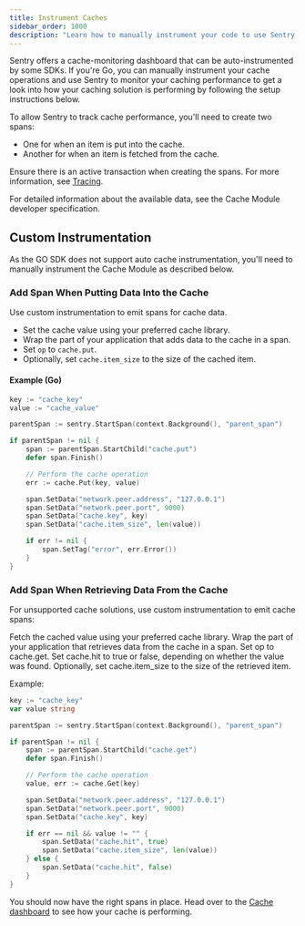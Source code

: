 ```yaml
---
title: Instrument Caches
sidebar_order: 1000
description: "Learn how to manually instrument your code to use Sentry's Caches module. "
---
```

Sentry offers a cache-monitoring dashboard that can be auto-instrumented by some SDKs. If you're Go, you can manually instrument your cache operations and use Sentry to monitor your caching performance to get a look into how your caching solution is performing by following the setup instructions below.

To allow Sentry to track cache performance, you'll need to create two spans:

- One for when an item is put into the cache.
- Another for when an item is fetched from the cache.

Ensure there is an active transaction when creating the spans. For more information, see [Tracing](../..).

For detailed information about the available data, see the Cache Module developer specification.

## Custom Instrumentation

As the GO SDK does not support auto cache instrumentation, you'll need to manually instrument the Cache Module as described below.

### Add Span When Putting Data Into the Cache

Use custom instrumentation to emit spans for cache data.

- Set the cache value using your preferred cache library.
- Wrap the part of your application that adds data to the cache in a span.
- Set `op` to `cache.put`.
- Optionally, set `cache.item_size` to the size of the cached item.

#### Example (Go)

```go
key := "cache_key"
value := "cache_value"

parentSpan := sentry.StartSpan(context.Background(), "parent_span")

if parentSpan != nil {
    span := parentSpan.StartChild("cache.put")
    defer span.Finish()

    // Perform the cache operation
    err := cache.Put(key, value)

    span.SetData("network.peer.address", "127.0.0.1")
    span.SetData("network.peer.port", 9000)
    span.SetData("cache.key", key)
    span.SetData("cache.item_size", len(value))

    if err != nil {
        span.SetTag("error", err.Error())
    }
}
```

### Add Span When Retrieving Data From the Cache

For unsupported cache solutions, use custom instrumentation to emit cache spans:

Fetch the cached value using your preferred cache library.
Wrap the part of your application that retrieves data from the cache in a span.
Set op to cache.get.
Set cache.hit to true or false, depending on whether the value was found.
Optionally, set cache.item_size to the size of the retrieved item.


Example:
```go
key := "cache_key"
var value string

parentSpan := sentry.StartSpan(context.Background(), "parent_span")

if parentSpan != nil {
    span := parentSpan.StartChild("cache.get")
    defer span.Finish()

    // Perform the cache operation
    value, err := cache.Get(key)

    span.SetData("network.peer.address", "127.0.0.1")
    span.SetData("network.peer.port", 9000)
    span.SetData("cache.key", key)

    if err == nil && value != "" {
        span.SetData("cache.hit", true)
        span.SetData("cache.item_size", len(value))
    } else {
        span.SetData("cache.hit", false)
    }
}
```

You should now have the right spans in place. Head over to the [Cache dashboard](https://sentry.io/orgredirect/organizations/:orgslug/insights/backend/caches/) to see how your cache is performing.

